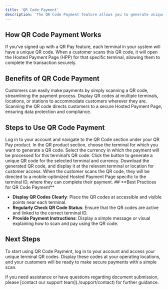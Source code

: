 ```yaml
---
title: 'QR Code Payment'
description: 'The QR Code Payment feature allows you to generate unique QR codes for each of your terminals, enabling fast and convenient payments. This is ideal for businesses that operate across different terminals, locations, or stations, providing a simple way for customers to initiate payments by scanning a QR code'
---
```


## **How QR Code Payment Works**

If you've signed up with a QR Pay feature, each terminal in your system will have a unique QR code. When a customer scans this QR code, it will open the Hosted Payment Page (HPP) for that specific terminal, allowing them to complete the transaction securely.

## **Benefits of QR Code Payment**

<CardGroup>
  <Card title="Fast and Convenient" icon="clock">
    Customers can easily make payments by simply scanning a QR code, streamlining the payment process.
  </Card>

  <Card title="Location Flexibility" icon="location-pin">
    Display QR codes at multiple terminals, locations, or stations to accommodate customers wherever they are.
  </Card>

  <Card title="Secure Checkout" icon="shield-check">
    Scanning the QR code directs customers to a secure Hosted Payment Page, ensuring data protection and compliance.
  </Card>
</CardGroup>

## **Steps to Use QR Code Payment**

<Steps>

  <Step title="Accessing QR Product">
    Log in to your account and navigate to the QR Code section under your QR Pay product.
  </Step>

  <Step title="Selecting Terminal">
    In the QR product section, choose the terminal for which you want to generate a QR code.
  </Step>

  <Step title="Selecting Currency">
    Select the currency in which the payment will be processed for this terminal’s QR code.
  </Step>

  <Step title="Generating QR Code">
    Click the button to generate a unique QR code for the selected terminal and currency.
  </Step>

  <Step title="Downloading QR Code">
    Download the generated QR code, and display it at the relevant terminal or location for customer access.
  </Step>

  <Step title="Customer Scans QR Code">
    When the customer scans the QR code, they will be directed to a mobile-optimized Hosted Payment Page specific to the terminal ID, where they can complete their payment.
  </Step>

</Steps>
## **Best Practices for QR Code Payment**

- **Display QR Codes Clearly**: Place the QR codes at accessible and visible points near each terminal.
- **Regularly Check QR Code Status**: Ensure that the QR codes are active and linked to the correct terminal ID.
- **Provide Payment Instructions**: Display a simple message or visual explaining how to scan and pay using the QR code.

## **Next Steps**

To start using QR Code Payment, log in to your account and access your unique terminal QR codes. Display these codes at your operating locations, and your customers will be ready to make secure payments with a simple scan.

<Card title="Need Help?" icon="life-ring" href="/support/contact">
  If you need assistance or have questions regarding document submission, please [contact our support team](./support/contact) for further guidance.
</Card>